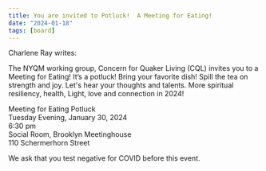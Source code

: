 ```yaml
---
title: You are invited to Potluck!  A Meeting for Eating!
date: "2024-01-18"
tags: [board]
---
```


Charlene Ray writes:

The NYQM working group, Concern for Quaker Living (CQL) invites you to a Meeting for Eating! It’s a potluck! Bring your favorite dish! Spill the tea on strength and joy. Let's hear your thoughts and talents. More spiritual resiliency, health, Light, love and connection in 2024!

Meeting for Eating Potluck<br/>
Tuesday Evening, January 30, 2024<br/>
6:30 pm <br/>
Social Room, Brooklyn Meetinghouse<br/>
110 Schermerhorn Street

We ask that you test negative for COVID before this event.
